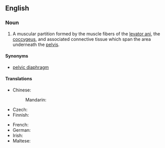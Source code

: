 ==English==
{{wikipedia}}

===Noun===
{{en-noun}}

# {{lb|en|anatomy}} A muscular partition formed by the muscle fibers of the [[levator ani]], the [[coccygeus]], and associated connective tissue which span the area underneath the [[pelvis]].

====Synonyms====
* [[pelvic diaphragm]]

====Translations====
{{trans-top|muscular partition}}
* Chinese:
*: Mandarin: {{t|cmn|骨盆底|tr=gǔpéndǐ}}
* Czech: {{t|cs|pánevní dno|n}}
* Finnish: {{t|fi|lantionpohja}}
{{trans-mid}}
* French: {{t-needed|fr}}
* German: {{t+|de|Beckenboden|m}}
* Irish: {{t|ga|urlár peilbheach|m}}
* Maltese: {{t|mt|qiegħ tal-pelvi|m}}
{{trans-bottom}}